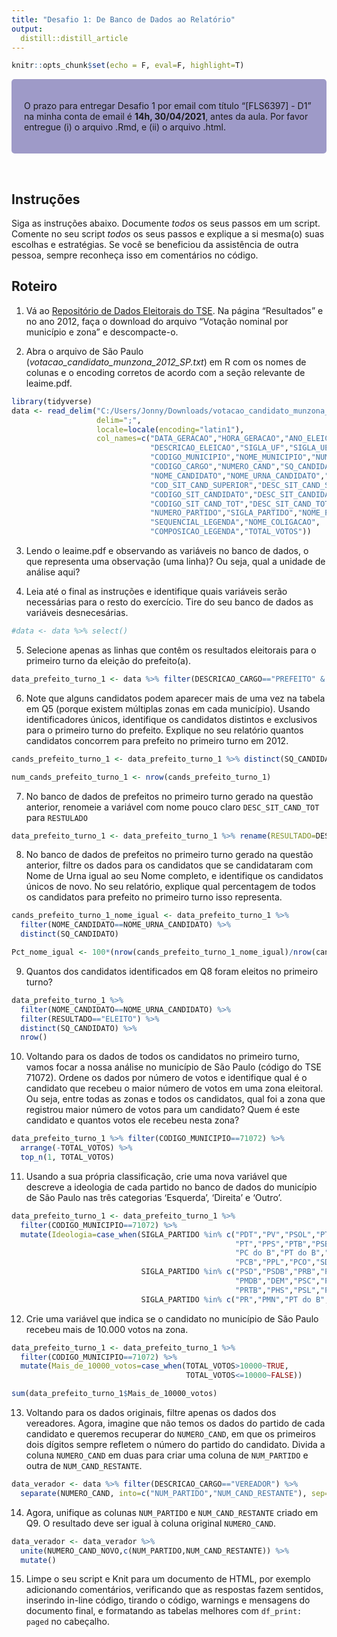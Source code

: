 ```yaml
---
title: "Desafio 1: De Banco de Dados ao Relatório"
output:
  distill::distill_article
---
```


```r
knitr::opts_chunk$set(echo = F, eval=F, highlight=T)
```


<style>
div.purple { background-color:#9e9ac8; border-radius: 5px; padding: 20px;}
</style>

<div class = "purple">
O prazo para entregar Desafio 1 por email com título “[FLS6397] - D1” na minha conta de email é **14h, 30/04/2021**, antes da aula. Por favor entregue (i) o arquivo .Rmd, e (ii) o arquivo .html.
</div>

<br>

<!-- [Respostas Sugeridas para Desafio 1 aqui](Desafio_1_Suggested_Responses.html) -->

## Instruções

Siga as instruções abaixo. Documente *todos* os seus passos em um script. Comente no seu script *todos* os seus passos e explique a si mesma(o) suas escolhas e estratégias. Se você se beneficiou da assistência de outra pessoa, sempre reconheça isso em comentários no código.

## Roteiro

1. Vá ao [Repositório de Dados Eleitorais do TSE](http://www.tse.jus.br/eleitor-e-eleicoes/estatisticas/repositorio-de-dados-eleitorais-1/repositorio-de-dados-eleitorais). Na página "Resultados" e no ano 2012, faça o download do arquivo "Votação nominal por município e zona" e descompacte-o. 

2. Abra o arquivo de São Paulo (*votacao_candidato_munzona_2012_SP.txt*) em R com os nomes de colunas e o encoding corretos de acordo com a seção relevante de leaime.pdf.

```r
library(tidyverse)
data <- read_delim("C:/Users/Jonny/Downloads/votacao_candidato_munzona_2012/votacao_candidato_munzona_2012_SP.txt",
                   delim=";",
                   locale=locale(encoding="latin1"),
                   col_names=c("DATA_GERACAO","HORA_GERACAO","ANO_ELEICAO","NUM_TURNO",
                               "DESCRICAO_ELEICAO","SIGLA_UF","SIGLA_UE",
                               "CODIGO_MUNICIPIO","NOME_MUNICIPIO","NUMERO_ZONA",
                               "CODIGO_CARGO","NUMERO_CAND","SQ_CANDIDATO",
                               "NOME_CANDIDATO","NOME_URNA_CANDIDATO","DESCRICAO_CARGO",
                               "COD_SIT_CAND_SUPERIOR","DESC_SIT_CAND_SUPERIOR",
                               "CODIGO_SIT_CANDIDATO","DESC_SIT_CANDIDATO",
                               "CODIGO_SIT_CAND_TOT","DESC_SIT_CAND_TOT",
                               "NUMERO_PARTIDO","SIGLA_PARTIDO","NOME_PARTIDO",
                               "SEQUENCIAL_LEGENDA","NOME_COLIGACAO",
                               "COMPOSICAO_LEGENDA","TOTAL_VOTOS"))
```

3. Lendo o leaime.pdf e observando as variáveis no banco de dados, o que representa uma observação (uma linha)? Ou seja, qual a unidade de análise aqui?

4. Leia até o final as instruções e identifique quais variáveis serão necessárias para o resto do exercício. Tire do seu banco de dados as variáveis desnecesárias.

```r
#data <- data %>% select()
```

5. Selecione apenas as linhas que contêm os resultados eleitorais para o primeiro turno da eleição do prefeito(a). 

```r
data_prefeito_turno_1 <- data %>% filter(DESCRICAO_CARGO=="PREFEITO" & NUM_TURNO==1)
```

6. Note que alguns candidatos podem aparecer mais de uma vez na tabela em Q5 (porque existem múltiplas zonas em cada município). Usando identificadores únicos, identifique os candidatos distintos e exclusivos para o primeiro turno do prefeito. Explique no seu relatório quantos candidatos concorrem para prefeito no primeiro turno em 2012.

```r
cands_prefeito_turno_1 <- data_prefeito_turno_1 %>% distinct(SQ_CANDIDATO)

num_cands_prefeito_turno_1 <- nrow(cands_prefeito_turno_1)
```

7. No banco de dados de prefeitos no primeiro turno gerado na questão anterior, renomeie a variável com nome pouco claro `DESC_SIT_CAND_TOT` para `RESTULADO`

```r
data_prefeito_turno_1 <- data_prefeito_turno_1 %>% rename(RESULTADO=DESC_SIT_CAND_TOT)
```

8. No banco de dados de prefeitos no primeiro turno gerado na questão anterior, filtre os dados para os candidatos que se candidataram com Nome de Urna igual ao seu Nome completo, e identifique os candidatos únicos de novo. No seu relatório, explique qual percentagem de todos os candidatos para prefeito no primeiro turno isso representa.

```r
cands_prefeito_turno_1_nome_igual <- data_prefeito_turno_1 %>% 
  filter(NOME_CANDIDATO==NOME_URNA_CANDIDATO) %>%
  distinct(SQ_CANDIDATO)

Pct_nome_igual <- 100*(nrow(cands_prefeito_turno_1_nome_igual)/nrow(cands_prefeito_turno_1))
```

9. Quantos dos candidatos identificados em Q8 foram eleitos no primeiro turno?

```r
data_prefeito_turno_1 %>% 
  filter(NOME_CANDIDATO==NOME_URNA_CANDIDATO) %>% 
  filter(RESULTADO=="ELEITO") %>%
  distinct(SQ_CANDIDATO) %>% 
  nrow()
```

10. Voltando para os dados de todos os candidatos no primeiro turno, vamos focar a nossa análise no município de São Paulo (código do TSE 71072). Ordene os dados por número de votos e identifique qual é o candidato que recebeu o maior número de votos em uma zona eleitoral. Ou seja, entre todas as zonas e todos os candidatos, qual foi a zona que registrou maior número de votos para um candidato? Quem é este candidato e quantos votos ele recebeu nesta zona? 

```r
data_prefeito_turno_1 %>% filter(CODIGO_MUNICIPIO==71072) %>%
  arrange(-TOTAL_VOTOS) %>%
  top_n(1, TOTAL_VOTOS)
```

11. Usando a sua própria classificação, crie uma nova variável que descreve a ideologia de cada partido no banco de dados do município de São Paulo nas três categorias 'Esquerda', 'Direita' e 'Outro'. 

```r
data_prefeito_turno_1 <- data_prefeito_turno_1 %>% 
  filter(CODIGO_MUNICIPIO==71072) %>% 
  mutate(Ideologia=case_when(SIGLA_PARTIDO %in% c("PDT","PV","PSOL","PTN",
                                                  "PT","PPS","PTB","PSB",
                                                  "PC do B","PT do B","PSTU",
                                                  "PCB","PPL","PCO","SD")~"Esquerda",
                             SIGLA_PARTIDO %in% c("PSD","PSDB","PRB","PRP",
                                                  "PMDB","DEM","PSC","PP",
                                                  "PRTB","PHS","PSL","PTC")~"Direita",
                             SIGLA_PARTIDO %in% c("PR","PMN","PT do B","PSDC")~"Outro"))

```

12. Crie uma variável que indica se o candidato no município de São Paulo recebeu mais de 10.000 votos na zona.

```r
data_prefeito_turno_1 <- data_prefeito_turno_1 %>% 
  filter(CODIGO_MUNICIPIO==71072) %>%
  mutate(Mais_de_10000_votos=case_when(TOTAL_VOTOS>10000~TRUE,
                                       TOTAL_VOTOS<=10000~FALSE))

sum(data_prefeito_turno_1$Mais_de_10000_votos)
```

13. Voltando para os dados originais, filtre apenas os dados dos vereadores. Agora, imagine que não temos os dados do partido de cada candidato e queremos recuperar do `NUMERO_CAND`, em que os primeiros dois dígitos sempre refletem o número do partido do candidato. Divida a coluna `NUMERO_CAND` em duas para criar uma coluna de `NUM_PARTIDO` e outra de `NUM_CAND_RESTANTE`.

```r
data_verador <- data %>% filter(DESCRICAO_CARGO=="VEREADOR") %>%
  separate(NUMERO_CAND, into=c("NUM_PARTIDO","NUM_CAND_RESTANTE"), sep=2)
```

14. Agora, unifique as colunas `NUM_PARTIDO` e `NUM_CAND_RESTANTE` criado em Q9. O resultado deve ser igual à coluna original `NUMERO_CAND`.

```r
data_verador <- data_verador %>% 
  unite(NUMERO_CAND_NOVO,c(NUM_PARTIDO,NUM_CAND_RESTANTE)) %>%
  mutate()
```

15. Limpe o seu script e Knit para um documento de HTML, por exemplo adicionando comentários, verificando que as respostas fazem sentidos, inserindo in-line código, tirando o código, warnings e mensagens do documento final, e formatando as tabelas melhores com `df_print: paged` no cabeçalho.

